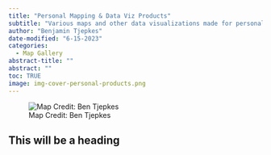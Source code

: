 ```yaml
---
title: "Personal Mapping & Data Viz Products"
subtitle: "Various maps and other data visualizations made for personal and creative projects."
author: "Benjamin Tjepkes"
date-modified: "6-15-2023"
categories:
  - Map Gallery
abstract-title: ""
abstract: ""
toc: TRUE
image: img-cover-personal-products.png
---
```


![Map Credit: Ben Tjepkes](../gallery/img-cover-personal-products.png)

## This will be a heading 